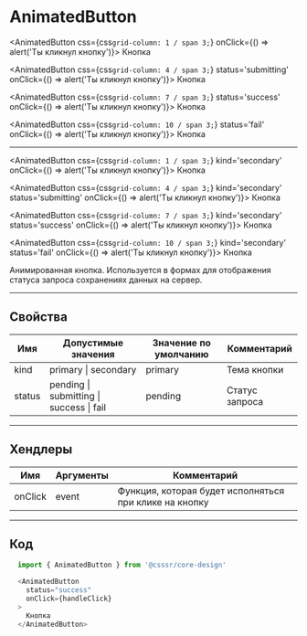 
# AnimatedButton

<AnimatedButton css={css`grid-column: 1 / span 3;`}  onClick={() => alert('Ты кликнул кнопку')}>
  Кнопка
</AnimatedButton>

<AnimatedButton css={css`grid-column: 4 / span 3;`} status='submitting' onClick={() => alert('Ты кликнул кнопку')}>
  Кнопка
</AnimatedButton>

<AnimatedButton css={css`grid-column: 7 / span 3;`} status='success' onClick={() => alert('Ты кликнул кнопку')}>
  Кнопка
</AnimatedButton>

<AnimatedButton css={css`grid-column: 10 / span 3;`} status='fail' onClick={() => alert('Ты кликнул кнопку')}>
  Кнопка
</AnimatedButton>

--------------------------------------
<AnimatedButton css={css`grid-column: 1 / span 3;`} kind='secondary' onClick={() => alert('Ты кликнул кнопку')}>
  Кнопка
</AnimatedButton>

<AnimatedButton css={css`grid-column: 4 / span 3;`} kind='secondary' status='submitting' onClick={() => alert('Ты кликнул кнопку')}>
  Кнопка
</AnimatedButton>

<AnimatedButton css={css`grid-column: 7 / span 3;`} kind='secondary' status='success' onClick={() => alert('Ты кликнул кнопку')}>
  Кнопка
</AnimatedButton>

<AnimatedButton css={css`grid-column: 10 / span 3;`} kind='secondary' status='fail' onClick={() => alert('Ты кликнул кнопку')}>
  Кнопка
</AnimatedButton>

Анимированная кнопка. Используется в формах для отображения статуса запроса сохранениях данных на сервер.


---------------------------------------
## Свойства
Имя       | Допустимые значения                          | Значение по умолчанию | Комментарий
--------- | -------------------------------------------- | --------------------- | ----------------
kind      | primary \| secondary                         | primary               | Тема кнопки
status    | pending \| submitting \| success \| fail     | pending               | Статус запроса


---------------------------------------
## Хендлеры
Имя       | Аргументы | Комментарий
--------- | --------- | ---------------
onClick   | event     | Функция, которая будет исполняться при клике на кнопку

---------------------------------------
## Код
```js
  import { AnimatedButton } from '@csssr/core-design'

  <AnimatedButton
    status="success"
    onClick={handleClick}
  >
    Кнопка
  </AnimatedButton>
```
